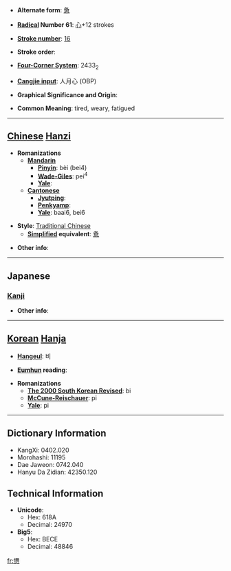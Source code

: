 * '''Alternate form''': [[惫]]

* '''[[Wiktionary:Chinese radical index| Radical]] Number 61''': [[Wiktionary:Chinese radical index 心|心]]+12 strokes

* '''[[Wiktionary:Chinese total strokes index|Stroke number]]''': [[Wiktionary:Chinese total strokes index 16|16]]

* '''Stroke order''': 

* '''[[Wiktionary:Chinese four corner index|Four-Corner System]]''': 2433<sub>2</sub>

* '''[[Wiktionary:Chinese Cangjie index|Cangjie input]]''': 人月心 (OBP)

* '''Graphical Significance and Origin''': 

* '''Common Meaning''': tired, weary, fatigued

----

== [[Chinese]] [[Hanzi]] ==

* '''Romanizations'''
** '''[[Mandarin]]'''
*** '''[[Pinyin]]''': bèi (bei4)
*** '''[[Wade-Giles]]''': pei<sup>4</sup>
*** '''[[Yale]]''': 
** '''[[Cantonese]]'''
*** '''[[Jyutping]]''':
*** '''[[Penkyamp]]''': 
*** '''[[Yale]]''': baai6, bei6

* '''Style''': [[Traditional Chinese]] 
** '''[[Simplified Chinese|Simplified]] equivalent''': [[惫]]

* '''Other info''': 

----

==Japanese==
===[[Kanji]]===
{{kanji|on readings=[[はい]] (hai), [[へい]] (hei)
|kun readings=[[つかれる]] (tsukareru)
}}

* '''Other info''':  

----

== [[Korean]] [[Hanja]] ==

* '''[[Hangeul]]''': 비

* '''[[Eumhun]] reading''': 

* '''Romanizations'''
** '''[[The 2000 South Korean Revised Romanization|The 2000 South Korean Revised]]''': bi
** '''[[McCune-Reischauer]]''': pi
** '''[[Yale]]''': pi

----

== Dictionary Information ==

* KangXi: 0402.020
* Morohashi: 11195
* Dae Jaweon: 0742.040
* Hanyu Da Zidian: 42350.120

== Technical Information ==

* '''Unicode''':
** Hex: 618A
** Decimal: 24970
* '''Big5''':
** Hex: BECE
** Decimal: 48846

[[fr:憊]]